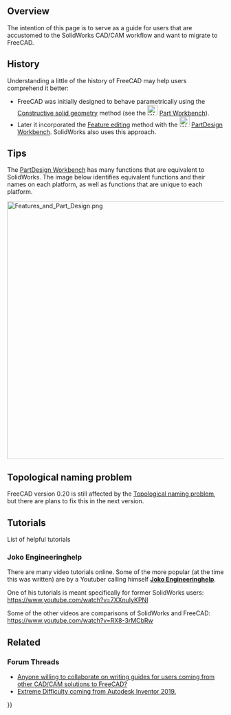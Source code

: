 <languages/>
{{UnfinishedDocu}}
{{TOCright}}
<translate>

== Overview == <!--T:1-->

<!--T:2-->
The intention of this page is to serve as a guide for users that are accustomed to the SolidWorks CAD/CAM workflow and want to migrate to FreeCAD.

== History == <!--T:3-->

<!--T:4-->
Understanding a little of the history of FreeCAD may help users comprehend it better: 
* FreeCAD was initially designed to behave parametrically using the [[Constructive_solid_geometry|Constructive solid geometry]] method (see the [[Image:Workbench_Part.svg|24px]] [[Part_Workbench|Part Workbench]]). 
* Later it incorporated the [[Feature_editing|Feature editing]] method with the [[Image:Workbench_PartDesign.svg|24px]] [[PartDesign_Workbench|PartDesign Workbench]]. SolidWorks also uses this approach.

== Tips == <!--T:5-->

<!--T:6-->
The [[PartDesign_Workbench|PartDesign Workbench]] has many functions that are equivalent to SolidWorks. The image below identifies equivalent functions and their names on each platform, as well as functions that are unique to each platform.

</translate>
[[File:Features and Part Design.png|600px]]
<translate>
<!--T:7-->
{{Caption|A comparison between FreeCAD and SolidWorks. Click the image for a higher resolution.}}

== Topological naming problem == <!--T:8-->

<!--T:9-->
FreeCAD version 0.20 is still affected by the [[Topological_naming_problem|Topological naming problem]], but there are plans to fix this in the next version.

== Tutorials == <!--T:10-->

<!--T:11-->
List of helpful tutorials

=== Joko Engineeringhelp === <!--T:12-->

<!--T:13-->
There are many video tutorials online. Some of the more popular (at the time this was written) are by a Youtuber calling himself [https://www.youtube.com/channel/UC-CubOaooNwC-3RBKUoAOQQ/videos '''Joko Engineeringhelp'''].

<!--T:14-->
One of his tutorials is meant specifically for former SolidWorks users: https://www.youtube.com/watch?v=7XXnulyKPNI

<!--T:15-->
Some of the other videos are comparisons of SolidWorks and FreeCAD: https://www.youtube.com/watch?v=RX8-3rMCbRw

== Related == <!--T:16-->

=== Forum Threads === <!--T:17-->

<!--T:18-->
* [https://forum.freecadweb.org/viewtopic.php?f=8&t=42139&p=366957#p357540 Anyone willing to collaborate on writing guides for users coming from other CAD/CAM solutions to FreeCAD?]
* [https://forum.freecadweb.org/viewtopic.php?f=3&t=42980#p366121 Extreme Difficulty coming from Autodesk Inventor 2019.]


</translate>
{{Userdocnavi{{#translation:}}}}